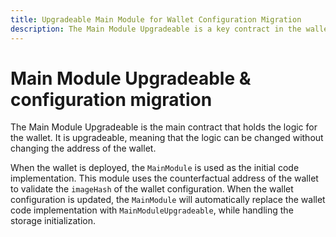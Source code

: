 ```yaml
---
title: Upgradeable Main Module for Wallet Configuration Migration
description: The Main Module Upgradeable is a key contract in the wallet system, allowing for seamless upgrades without changing the wallet address.
---
```


# Main Module Upgradeable & configuration migration

The Main Module Upgradeable is the main contract that holds the logic for the wallet.
It is upgradeable, meaning that the logic can be changed without changing the address of the wallet.

When the wallet is deployed, the `MainModule` is used as the initial code implementation.
This module uses the counterfactual address of the wallet to validate the `imageHash` of the wallet configuration.
When the wallet configuration is updated, the `MainModule` will automatically replace the wallet code implementation with `MainModuleUpgradeable`, while handling the storage initialization.
